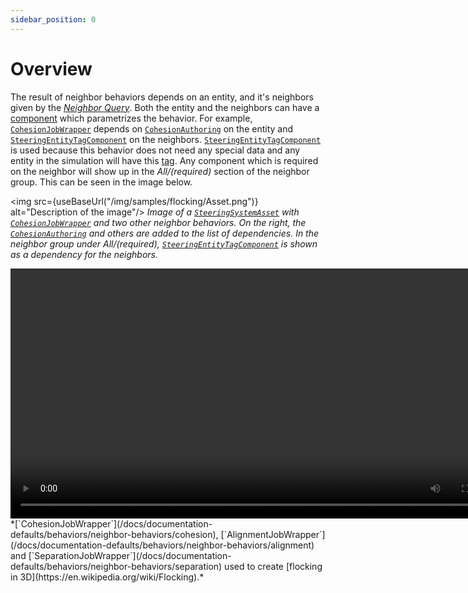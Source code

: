 ```yaml
---
sidebar_position: 0
---
```



# Overview

The result of neighbor behaviors depends on an entity, and it's neighbors given by the [*Neighbor Query*](/docs/documentation-core/queries/neighbor_queries/overview). Both the entity and the neighbors can have a [component](/docs/documentation-core/components/intro) which parametrizes the behavior. For example, [`CohesionJobWrapper`](/docs/documentation-defaults/behaviors/neighbor-behaviors/cohesion) depends on [`CohesionAuthoring`](/docs/documentation-defaults/behaviors/neighbor-behaviors/cohesion#cohesioncomponent) on the entity and [`SteeringEntityTagComponent`](/docs/documentation-core/base-system/steering-entity) on the neighbors. [`SteeringEntityTagComponent`](/docs/documentation-core/base-system/steering-entity) is used because this behavior does not need any special data and any entity in the simulation will have this [tag](/docs/documentation-core/components/Tags). Any component which is required on the neighbor will show up in the *All/(required)* section of the neighbor group. This can be seen in the image below. 

<img src={useBaseUrl("/img/samples/flocking/Asset.png")} alt="Description of the image"/>
*Image of a [`SteeringSystemAsset`](/docs/documentation-core/base-system/SteeringSystemAsset) with [`CohesionJobWrapper`](/docs/documentation-defaults/behaviors/neighbor-behaviors/cohesion) and two other neighbor behaviors. On the right, the [`CohesionAuthoring`](/docs/documentation-defaults/behaviors/neighbor-behaviors/cohesion#cohesioncomponent) and others are added to the list of dependencies. In the neighbor group under *All/(required)*, [`SteeringEntityTagComponent`](/docs/documentation-core/base-system/steering-entity) is shown as a dependency for the neighbors.* 

<video controls width="800">
  <source src={useBaseUrl("/videos/samples/flocking/3D.mp4")} type="video/mp4" />
  Your browser does not support the video tag.
</video>
*[`CohesionJobWrapper`](/docs/documentation-defaults/behaviors/neighbor-behaviors/cohesion), [`AlignmentJobWrapper`](/docs/documentation-defaults/behaviors/neighbor-behaviors/alignment) and [`SeparationJobWrapper`](/docs/documentation-defaults/behaviors/neighbor-behaviors/separation) used to create [flocking in 3D](https://en.wikipedia.org/wiki/Flocking).*
